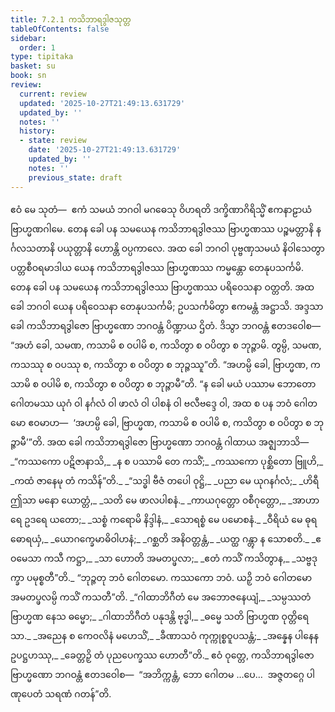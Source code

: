 ```yaml
---
title: 7.2.1 ကသိဘာရဒွါဇသုတ္တ
tableOfContents: false
sidebar:
  order: 1
type: tipitaka
basket: su
book: sn
review:
  current: review
  updated: '2025-10-27T21:49:13.631729'
  updated_by: ''
  notes: ''
  history:
  - state: review
    date: '2025-10-27T21:49:13.631729'
    updated_by: ''
    notes: ''
    previous_state: draft
---
```



<ReviewStatus review={frontmatter.review} showDetails={true} />

<HypothesisAnnotation frontmatter={frontmatter} />

<DynamicBreadcrumb />

<Division number="197" book="sn" e="ch" v="18" p="308">

<Paragraph number="1220" book="sn">
ဧဝံ မေ သုတံ—  ဧကံ သမယံ ဘဂဝါ မဂဓေသု ဝိဟရတိ ဒက္ခိဏာဂိရိသ္မိံ ဧကနာဠာယံ ဗြာဟ္မဏဂါမေ. တေန ခေါ ပန သမယေန ကသိဘာရဒွါဇဿ ဗြာဟ္မဏဿ ပဉ္စမတ္တာနိ နင်္ဂလသတာနိ ပယုတ္တာနိ ဟောန္တိ ဝပ္ပကာလေ. အထ ခေါ ဘဂဝါ ပုဗ္ဗဏှသမယံ နိဝါသေတွာ ပတ္တစီဝရမာဒါယ ယေန ကသိဘာရဒွါဇဿ ဗြာဟ္မဏဿ ကမ္မန္တော တေနုပသင်္ကမိ.
</Paragraph>

<Paragraph number="1221" book="sn">
တေန ခေါ ပန သမယေန ကသိဘာရဒွါဇဿ ဗြာဟ္မဏဿ ပရိဝေသနာ ဝတ္တတိ. အထ ခေါ ဘဂဝါ ယေန ပရိဝေသနာ တေနုပသင်္ကမိ; ဥပသင်္ကမိတွာ ဧကမန္တံ အဋ္ဌာသိ. အဒ္ဒသာ ခေါ ကသိဘာရဒွါဇော ဗြာဟ္မဏော ဘဂဝန္တံ ပိဏ္ဍာယ ဌိတံ. ဒိသွာ ဘဂဝန္တံ ဧတဒဝေါစ—  “အဟံ ခေါ, သမဏ, ကသာမိ စ ဝပါမိ စ, ကသိတွာ စ ဝပိတွာ စ ဘုဉ္ဇာမိ. တွမ္ပိ, သမဏ, ကသဿု စ ဝပဿု စ, ကသိတွာ စ ဝပိတွာ စ ဘုဉ္ဇဿူ”တိ. “အဟမ္ပိ ခေါ, ဗြာဟ္မဏ, ကသာမိ စ ဝပါမိ စ, ကသိတွာ စ ဝပိတွာ စ ဘုဉ္ဇာမီ”တိ. “န ခေါ မယံ ပဿာမ ဘောတော ဂေါတမဿ ယုဂံ ဝါ နင်္ဂလံ ဝါ ဖာလံ ဝါ ပါစနံ ဝါ ဗလီဗဒ္ဒေ ဝါ, အထ စ ပန ဘဝံ ဂေါတမော ဧဝမာဟ—  ‘အဟမ္ပိ ခေါ, ဗြာဟ္မဏ, ကသာမိ စ ဝပါမိ စ, ကသိတွာ စ ဝပိတွာ စ ဘုဉ္ဇာမီ’”တိ. အထ ခေါ ကသိဘာရဒွါဇော ဗြာဟ္မဏော ဘဂဝန္တံ ဂါထာယ အဇ္ဈဘာသိ—
</Paragraph>

<Paragraph number="1222" type="verses" book="sn">
_“ကဿကော ပဋိဇာနာသိ,_  
_န စ ပဿာမိ တေ ကသိံ;_  
_ကဿကော ပုစ္ဆိတော ဗြူဟိ,_  
_ကထံ ဇာနေမု တံ ကသိန်”တိ._  

</Paragraph>

<Paragraph number="1223" type="verses" book="sn">
_“သဒ္ဓါ ဗီဇံ တပေါ ဝုဋ္ဌိ,_  
_ပညာ မေ ယုဂနင်္ဂလံ;_  
_ဟိရီ ဤသာ မနော ယောတ္တံ,_  
_သတိ မေ ဖာလပါစနံ._  

</Paragraph>

<Paragraph number="1224" type="verses" book="sn">
_ကာယဂုတ္တော ဝစီဂုတ္တော,_  
_အာဟာရေ ဥဒရေ ယတော;_  
_သစ္စံ ကရောမိ နိဒ္ဒါနံ,_  
_သောရစ္စံ မေ ပမောစနံ._  

</Paragraph>

<Paragraph number="1225" type="verses" book="sn">
_ဝီရိယံ မေ ဓုရဓောရယှံ,_  
_ယောဂက္ခေမာဓိဝါဟနံ;_  
_ဂစ္ဆတိ အနိဝတ္တန္တံ,_  
_ယတ္ထ ဂန္တွာ န သောစတိ._  

</Paragraph>

<Paragraph number="1226" type="verses" book="sn">
_ဧဝမေသာ ကသီ ကဋ္ဌာ,_  
_သာ ဟောတိ အမတပ္ဖလာ;_  
_ဧတံ ကသိံ ကသိတွာန,_  
_သဗ္ဗဒုက္ခာ ပမုစ္စတီ”တိ._  

</Paragraph>

<Paragraph number="1227" book="sn">
“ဘုဉ္ဇတု ဘဝံ ဂေါတမော. ကဿကော ဘဝံ. ယဉှိ ဘဝံ ဂေါတမော အမတပ္ဖလမ္ပိ ကသိံ ကသတီ”တိ.
</Paragraph>

<Paragraph number="1228" type="verses" book="sn">
_“ဂါထာဘိဂီတံ မေ အဘောဇနေယျံ,_  
_သမ္ပဿတံ ဗြာဟ္မဏ နေသ ဓမ္မော;_  
_ဂါထာဘိဂီတံ ပနုဒန္တိ ဗုဒ္ဓါ,_  
_ဓမ္မေ သတိ ဗြာဟ္မဏ ဝုတ္တိရေသာ._  

</Paragraph>

<Paragraph number="1229" type="verses" book="sn">
_အညေန စ ကေဝလိနံ မဟေသိံ,_  
_ခီဏာသဝံ ကုက္ကုစ္စဝူပသန္တံ;_  
_အန္နေန ပါနေန ဥပဋ္ဌဟဿု,_  
_ခေတ္တဉှိ တံ ပုညပေက္ခဿ ဟောတီ”တိ._  

</Paragraph>

<Paragraph number="1230" book="sn">
ဧဝံ ဝုတ္တေ, ကသိဘာရဒွါဇော ဗြာဟ္မဏော ဘဂဝန္တံ ဧတဒဝေါစ—  “အဘိက္ကန္တံ, ဘော ဂေါတမ …ပေ…  အဇ္ဇတဂ္ဂေ ပါဏုပေတံ သရဏံ ဂတန်”တိ.
</Paragraph>
</Division>